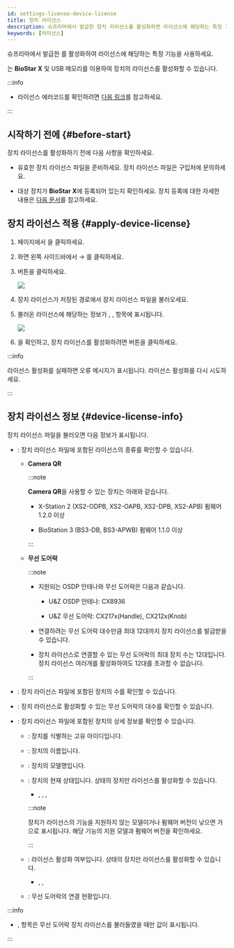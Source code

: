 ```yaml
---
id: settings-license-device-license
title: 장치 라이선스
description: 슈프리마에서 발급한 장치 라이선스를 활성화하면 라이선스에 해당하는 특정 기능을 사용할 수 있습니다.
keywords: [라이선스]
---
```


슈프리마에서 발급한 <Cmd sid="setting.server.license.device" product='2' />를 활성화하여 라이선스에 해당하는 특정 기능을 사용하세요.

<Cmd sid="setting.server.license.device" product='2' />는 **BioStar X** 및 USB 메모리를 이용하여 장치의 라이선스를 활성화할 수 있습니다.

:::info


<DocumentA />

* 라이선스 에러코드를 확인하려면 [다음 링크](https://reprisesoftware.com/docs/isv/appendix/appendix-b-rlm-status-values.html)를 참고하세요.

:::


## 시작하기 전에 {#before-start}

장치 라이선스를 활성화하기 전에 다음 사항을 확인하세요.

* 유효한 장치 라이선스 파일을 준비하세요. 장치 라이선스 파일은 구입처에 문의하세요.

* 대상 장치가 **BioStar X**에 등록되어 있는지 확인하세요. 장치 등록에 대한 자세한 내용은 [다음 문서](settings-adding-devices)를 참고하세요.


## 장치 라이선스 적용 {#apply-device-license}

1. <Cmd sid='shell.header.launcher' /> 페이지에서 <Cmd sid='shell.header.setting' />을 클릭하세요.

1. 화면 왼쪽 사이드바에서 <Cmd sid='setting.menu.license.root' /> → <Cmd sid="setting.server.license.device" product='2' />를 클릭하세요.

1. <Cmd sid="user.list.csvImport.browse" product='2' /> 버튼을 클릭하세요.

    <Image src='/img/biostarx-settings-license-device-license.png' className='none' />

1. 장치 라이선스가 저장된 경로에서 장치 라이선스 파일을 불러오세요.

1. 불러온 라이선스에 해당하는 정보가 <Cmd sid="setting.server.license.name" product='2' />, <Cmd sid="setting.server.license.device.count" product='2' />, <Cmd sid="setting.server.license.device.list" product='2' /> 항목에 표시됩니다.

    <Image src='/img/biostarx-settings-license-device-license-loaded.png' />

1. <Cmd sid="setting.server.license.device.list" product='2' />을 확인하고, 장치 라이선스를 활성화하려면 <Cmd sid="setting.server.license.button.activate" product='2' /> 버튼을 클릭하세요. 

:::info

라이선스 활성화를 실패하면 오류 메시지가 표시됩니다. 라이선스 활성화를 다시 시도하세요.

:::


## 장치 라이선스 정보 {#device-license-info}

장치 라이선스 파일을 불러오면 다음 정보가 표시됩니다.

* <Cmd sid="setting.server.license.name" product='2' />: 장치 라이선스 파일에 포함된 라이선스의 종류를 확인할 수 있습니다.

  * **Camera QR**

    :::note

    **Camera QR**을 사용할 수 있는 장치는 아래와 같습니다.

    * X-Station 2 (XS2-ODPB, XS2-OAPB, XS2-DPB, XS2-APB) 펌웨어 1.2.0 이상

    * BioStation 3 (BS3-DB, BS3-APWB) 펌웨어 1.1.0 이상

    :::

  * **무선 도어락**

    :::note

    * 지원되는 OSDP 안테나와 무선 도어락은 다음과 같습니다.

      * U&Z OSDP 안테나: CX8936

      * U&Z 무선 도어락: CX217x(Handle), CX212x(Knob)

    * 연결하려는 무선 도어락 대수만큼 최대 12대까지 장치 라이선스를 발급받을 수 있습니다.

    * 장치 라이선스로 연결할 수 있는 무선 도어락의 최대 장치 수는 12대입니다. 장치 라이선스 여러개를 활성화하여도 12대를 초과할 수 없습니다.

    :::

* <Cmd sid="setting.server.license.device.count" product='2' />: 장치 라이선스 파일에 포함된 장치의 수를 확인할 수 있습니다.

* <Cmd sid="setting.server.license.device.licenseCount" product='2' />: 장치 라이선스로 활성화할 수 있는 무선 도어락의 대수를 확인할 수 있습니다.

* <Cmd sid="setting.server.license.device.list" product='2' />: 장치 라이선스 파일에 포함된 장치의 상세 정보를 확인할 수 있습니다.

  * <Cmd sid="setting.server.license.device.id" product='2' />: 장치를 식별하는 고유 아이디입니다.

  * <Cmd sid="setting.server.license.device.name" product='2' />: 장치의 이름입니다.

  * <Cmd sid="setting.server.license.device.product" product='2' />: 장치의 모델명입니다.

  * <Cmd sid="setting.server.license.device.status" product='2' />: 장치의 현재 상태입니다. <Cmd sid="setting.server.license.device.list.normal" product='2' /> 상태의 장치만 라이선스를 활성화할 수 있습니다.

    - <Cmd sid="setting.server.license.device.list.normal" product='2' />, <Cmd sid="setting.server.license.device.list.disconnected" product='2' />, <Cmd sid="setting.server.license.device.list.notSupported" product='2' />, <Cmd sid="setting.server.license.device.list.unregistered" product='2' />

    :::note

    장치가 라이선스의 기능을 지원하지 않는 모델이거나 펌웨어 버전이 낮으면 <Cmd sid='setting.server.license.device.status' product='2' />가 <Cmd sid='setting.server.license.device.list.notSupported' product='2' />으로 표시됩니다. 해당 기능의 지원 모델과 펌웨어 버전을 확인하세요.

    :::

  * <Cmd sid="setting.server.license.status" product='2' />: 라이선스 활성화 여부입니다. <Cmd sid="setting.server.license.device.list.notActivated" product='2' /> 상태의 장치만 라이선스를 활성화할 수 있습니다.

    * <Cmd sid="setting.server.license.device.list.notActivated" product='2' />, <Cmd sid="setting.server.license.device.list.activated" product='2' />, <Cmd sid="setting.server.license.device.list.na" product='2' />

  * <Cmd sid="setting.server.license.device.activatedCount" product='2' />: 무선 도어락의 연결 현황입니다.

:::info

* <Cmd sid="setting.server.license.device.licenseCount" product='2' />, <Cmd sid="setting.server.license.device.activatedCount" product='2' /> 항목은 무선 도어락 장치 라이선스를 불러들였을 때만 값이 표시됩니다.

:::

